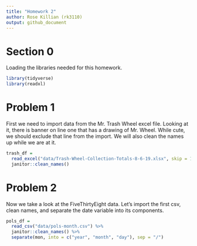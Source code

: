 ```yaml
---
title: "Homework 2"
author: Rose Killian (rk3110)
output: github_document
---
```


# Section 0

Loading the libraries needed for this homework.

```r
library(tidyverse)
library(readxl)
```


# Problem 1

First we need to import data from the Mr. Trash Wheel excel file. Looking at it, there is banner on line one that has a drawing of Mr. Wheel. While cute, we should exclude that line from the import. We will also clean the names up while we are at it. 

```r
trash_df = 
  read_excel("data/Trash-Wheel-Collection-Totals-8-6-19.xlsx", skip = 1) %>% 
  janitor::clean_names()
```


# Problem 2

Now we take a look at the FiveThirtyEight data. Let's import the first csv, clean names, and separate the date variable into its components.

```r
pols_df = 
  read_csv("data/pols-month.csv") %>% 
  janitor::clean_names() %>% 
  separate(mon, into = c("year", "month", "day"), sep = "/")
```

